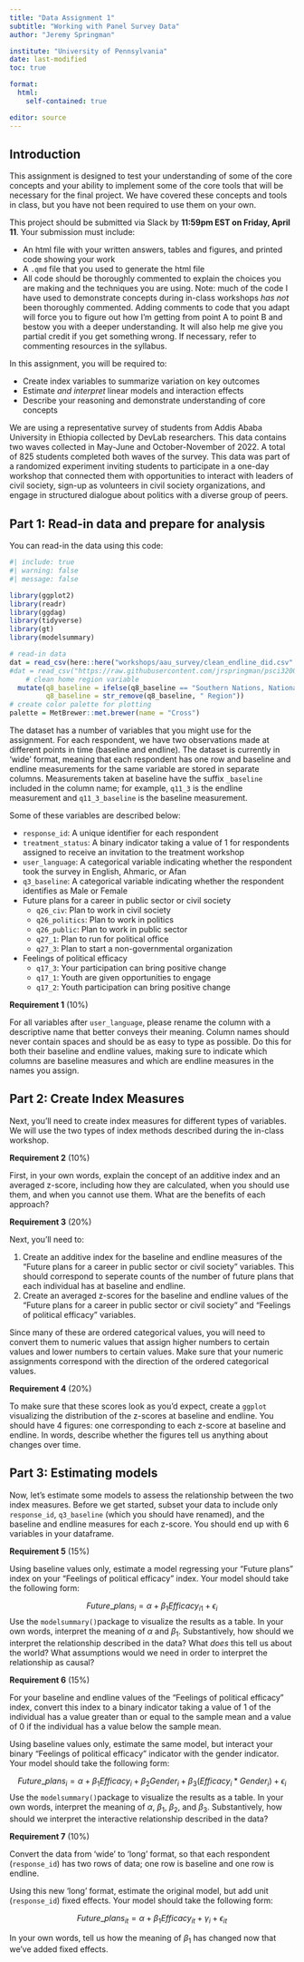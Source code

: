 ```yaml
---
title: "Data Assignment 1"
subtitle: "Working with Panel Survey Data"
author: "Jeremy Springman"

institute: "University of Pennsylvania"
date: last-modified
toc: true

format: 
  html:
    self-contained: true

editor: source
---
```


## Introduction

This assignment is designed to test your understanding of some of the core concepts and your ability to implement some of the core tools that will be necessary for the final project. We have covered these concepts and tools in class, but you have not been required to use them on your own.

This project should be submitted via Slack by **11:59pm EST on Friday, April 11**. Your submission must include:

- An html file with your written answers, tables and figures, and printed code showing your work
- A `.qmd` file that you used to generate the html file
- All code should be thoroughly commented to explain the choices you are making and the techniques you are using. Note: much of the code I have used to demonstrate concepts during in-class workshops *has not* been thoroughly commented. Adding comments to code that you adapt will force you to figure out how I'm getting from point A to point B and bestow you with a deeper understanding. It will also help me give you partial credit if you get something wrong. If necessary, refer to commenting resources in the syllabus.

In this assignment, you will be required to:

- Create index variables to summarize variation on key outcomes
- Estimate *and interpret* linear models and interaction effects
- Describe your reasoning and demonstrate understanding of core concepts

We are using a representative survey of students from Addis Ababa University in Ethiopia collected by DevLab researchers. This data contains two waves collected in May-June and October-November of 2022. A total of 825 students completed both waves of the survey. This data was part of a randomized experiment inviting students to participate in a one-day workshop that connected them with opportunities to interact with leaders of civil society, sign-up as volunteers in civil society organizations, and engage in structured dialogue about politics with a diverse group of peers.


## Part 1: Read-in data and prepare for analysis

You can read-in the data using this code:

```r
#| include: true
#| warning: false
#| message: false

library(ggplot2)
library(readr)
library(ggdag)
library(tidyverse)
library(gt)
library(modelsummary)

# read-in data
dat = read_csv(here::here("workshops/aau_survey/clean_endline_did.csv" )) %>%
#dat = read_csv("https://raw.githubusercontent.com/jrspringman/psci3200-globaldev/main/workshops/aau_survey/clean_endline_did.csv" ) %>%
    # clean home region variable
  mutate(q8_baseline = ifelse(q8_baseline == "Southern Nations, Nationalities, and Peoples Region", "SNNPR", q8_baseline), 
         q8_baseline = str_remove(q8_baseline, " Region"))
# create color palette for plotting
palette = MetBrewer::met.brewer(name = "Cross")

```

The dataset has a number of variables that you might use for the assignment. For each respondent, we have two observations made at different points in time (baseline and endline). The dataset is currently in 'wide' format, meaning that each respondent has one row and baseline and endline measurements for the same variable are stored in separate columns. Measurements taken at baseline have the suffix `_baseline` included in the column name; for example, `q11_3` is the endline measurement and `q11_3_baseline` is the baseline measurement.

Some of these variables are described below:

- `response_id`: A unique identifier for each respondent
- `treatment_status`: A binary indicator taking a value of 1 for respondents assigned to receive an invitation to the treatment workshop
- `user_language`: A categorical variable indicating whether the respondent took the survey in English, Ahmaric, or Afan
- `q3_baseline`: A categorical variable indicating whether the respondent identifies as Male or Female
<!-- - Reasons for not participating in politics (note: answer options changed between baseline and endline) -->
<!--   + `q14_3`:	Fear of other consequences -->
<!--   + `q14_2`:	Fear of other people’s opinions -->
<!--   + `q14_5`:	Lack of information -->
<!--   + `q14_4`:	Lack of interest -->
<!--   + `q14_1`:	Lack of time or economic resources -->
<!-- - Frequency of media consumption -->
<!--   + `q11_3`:	Frequency of news from newspapers -->
<!--   + `q11_1`:	Frequency of news from radio -->
<!--   + `q11_4`:	Frequency of news from social media -->
<!--   + `q11_2`:	Frequency of news from television -->
<!--   + `q12`:	Frequency of political posts on social media -->
- Future plans for a career in public sector or civil society
  + `q26_civ`:	Plan to work in civil society
  + `q26_politics`:	Plan to work in politics
  + `q26_public`:	Plan to work in public sector
  + `q27_1`:	Plan to run for political office
  + `q27_3`:	Plan to start a non-governmental organization
- Feelings of political efficacy
  + `q17_3`:	Your participation can bring positive change
  + `q17_1`:	Youth are given opportunities to engage
  + `q17_2`:	Youth participation can bring positive change


**Requirement 1** (10%)

For all variables after `user_language`, please rename the column with a descriptive name that better conveys their meaning. Column names should never contain spaces and should be as easy to type as possible. Do this for both their baseline and endline values, making sure to indicate which columns are baseline measures and which are endline measures in the names you assign.

## Part 2: Create Index Measures

Next, you'll need to create index measures for different types of variables. We will use the two types of index methods described during the in-class workshop.

**Requirement 2** (10%)

First, in your own words, explain the concept of an additive index and an averaged z-score, including how they are calculated, when you should use them, and when you cannot use them. What are the benefits of each approach? 

**Requirement 3** (20%)

Next, you'll need to:

1. Create an additive index for the baseline and endline measures of the "Future plans for a career in public sector or civil society" variables. This should correspond to seperate counts of the number of future plans that each individual has at baseline and endline.
2. Create an averaged z-scores for the baseline and endline values of the "Future plans for a career in public sector or civil society" and "Feelings of political efficacy" variables.

::: {.callout-note}
Since many of these are ordered categorical values, you will need to convert them to numeric values that assign higher numbers to certain values and lower numbers to certain values. Make sure that your numeric assignments correspond with the direction of the ordered categorical values.
:::

**Requirement 4** (20%)

To make sure that these scores look as you'd expect, create a `ggplot` visualizing the distribution of the z-scores at baseline and endline. You should have 4 figures: one corresponding to each z-score at baseline and endline. In words, describe whether the figures tell us anything about changes over time.

## Part 3: Estimating models

Now, let's estimate some models to assess the relationship between the two index measures. Before we get started, subset your data to include only `response_id`, `q3_baseline` (which you should have renamed), and the baseline and endline measures for each z-score. You should end up with 6 variables in your dataframe. 


**Requirement 5** (15%)

Using baseline values only, estimate a model regressing your "Future plans" index on your "Feelings of political efficacy" index. Your model should take the following form: 

$$
Future\_plans_i = \alpha + \beta_1 Efficacy_{i1} + \epsilon_i
$$
Use the `modelsummary()`package to visualize the results as a table. In your own words, interpret the meaning of $\alpha$ and $\beta_1$. Substantively, how should we interpret the relationship described in the data? What *does* this tell us about the world? What assumptions would we need in order to interpret the relationship as causal?

**Requirement 6** (15%)

For your baseline and endline values of the "Feelings of political efficacy" index, convert this index to a binary indicator taking a value of 1 of the individual has a value greater than or equal to the sample mean and a value of 0 if the individual has a value below the sample mean. 

Using baseline values only, estimate the same model, but interact your binary "Feelings of political efficacy" indicator with the gender indicator. Your model should take the following form: 

$$
Future\_plans_i = \alpha + \beta_1 Efficacy_{i} + \beta_2 Gender_{i} + \beta_3 (Efficacy_{i}*Gender_{i}) + \epsilon_i
$$
Use the `modelsummary()`package to visualize the results as a table. In your own words, interpret the meaning of $\alpha$, $\beta_1$, $\beta_2$, and $\beta_3$. Substantively, how should we interpret the interactive relationship described in the data?


**Requirement 7** (10%)

Convert the data from 'wide' to 'long' format, so that each respondent (`response_id`) has two rows of data; one row is baseline and one row is endline. 

Using this new 'long' format, estimate the original model, but add unit (`response_id`) fixed effects. Your model should take the following form: 

$$
Future\_plans_{it} = \alpha + \beta_1 Efficacy_{it} + \gamma_i + \epsilon_{it}
$$

In your own words, tell us how the meaning of $\beta_1$ has changed now that we've added fixed effects.


